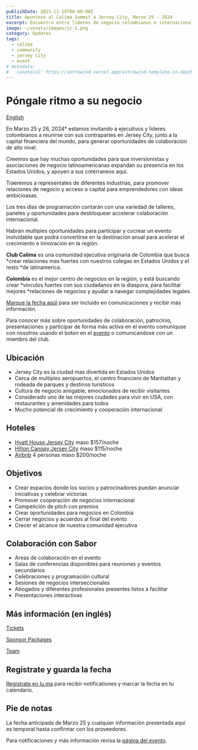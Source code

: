 ```yaml
---
publishDate: 2023-11-19T00:00:00Z
title: Apuntese al Calima Summit a Jersey City, Marzo 25 - 2024
excerpt: Encuentro entre lideres de negocio colombianos e internacionales cerca de la cápital financiera del mundo
image: ~/assets/images/jc-1.png
category: Updates
tags:
  - calima
  - community
  - jersey city
  - event
# metadata:
#   canonical: https://astrowind.vercel.app/astrowind-template-in-depth
---
```


# Póngale ritmo a su negocio

[English](/calima-summit)

En Marzo 25 y 26, 2024* estamos invitando a ejecutivos y lideres colombianos a
reunirse con sus contrapartes en Jersey City, junto a la capital financiera del
mundo, para generar oportunidades de colaboración de alto nivel.

Creemos que hay muchas oportunidades para que inversionistas y asociaciones de
negocio latinoamericanas expandan su presencia en los Estados Unidos, y apoyen a
sus coterraneos aquí.

Traeremos a representates de diferentes industrias, para promover relaciones de
negocio y acceso a capital para emprendedores con ideas ambicioasas.

Los tres días de programación contarán con una variedad de talleres, paneles y
oportunidades para desbloquear accelerar colaboración internacional.

Habrán multiples oportunidades para participar y cocrear un evento inolvidable
que podrá convertirse en la destinación anual para acelerar el crecimiento e
innovación en la región.

**Club Calima** es una comunidad ejecutiva originaria de Colombia que busca
*crear relaciones mas fuertes con nuestros colegas en Estados Unidos y el resto
*de latinamerica.

**Colombia** es el mejor centro de negocios en la región, y está buscando crear
*vinculos fuertes con sus ciudadanos en la diaspora, para facilitar mejores
*relaciones de negocios y ayudar a navegar complejidades legales.

[Marque la fecha aqúi](https://lu.ma/calimajc2024) para ser incluido en comunicaciones y recibir más información.

Para conocer más sobre oportunidades de colaboración, patrocinio, presentaciones
y participar de forma más activa en el evento comuniquse con nosotros usando el
boton en el [evento](https://lu.ma/calimajc2024) o
comunicandose con un miembro del club.

## Ubicación

- Jersey City es la ciudad mas divertida en Estados Unidos
- Cerca de multiples aeropuertos, el centro financiero de Manhattan y rodeada de parques y destinos turisticos
- Cultura de negocio amigable, emocionados de recibir visitantes
- Considerado uno de las mejores ciudades para vivir en USA, con restaurantes y amenidades para todos
- Mucho potencial de crecimiento y cooperación internacional

## Hoteles

- [Hyatt House Jersey City](https://www.hyatt.com/shop/rooms/lgaxj?location=Hyatt%20House%20Jersey%20City&checkinDate=2024-03-25&checkoutDate=2024-03-26&rooms=1&adults=1&kids=0&rate=Standard) maso $157/noche
- [Hilton Canopy Jersey City](https://www.guestreservations.com/canopy-by-hilton-jersey-city-arts-district/booking?checkIn=03%2F25%2F2024&checkOut=03%2F26%2F2024&rooms=1&adults%5B1%5D=2&children%5B1%5D=0) maso $115/noche
- [Airbnb](https://www.airbnb.com/s/Jersey-City--New-Jersey--United-States/homes?adults=4&checkin=2024-03-24&checkout=2024-03-26) 4 personas maso $200/noche

## Objetivos

- Crear espacios donde los socios y patrocinadores puedan anunciar iniciativas y celebrar victorias
- Promover cooperación de negocios internacional
- Competición de pitch con premios
- Crear oportunidades para negocios en Colombia
- Cerrar negocios y acuerdos al final del evento
- Crecer el alcance de nuestra comunidad ejecutiva

## Colaboración con Sabor

- Areas de colaboración en el evento
- Salas de conferencias disponibles para reuniones y eventos secundarios
- Celebraciones y programación cultural
- Sesiones de negocios interseccionales
- Abogados y diferentes profesionales presentes listos a facilitar
- Presentaciones interactivas

## Más información (en inglés)

[Tickets](/summit/2024-jersey-city/tickets)

[Sponsor Packages](/summit/2024-jersey-city/sponsor)

[Team](/summit/2024-jersey-city/team)

## Registrate y guarda la fecha

[Registrate en lu.ma](https://lu.ma/event/manage/evt-nYlW5g64SU1z4CM) para recibir notificationes y marcar la fecha en tu calendario.

## Pie de notas

La fecha anticipada de Marzo 25 y cualquier información presentada aquí es temporal hasta confirmar con los proveedores.

Para notificaciones y más información revisa la [página del evento](/summit/2024-jersey-city).
